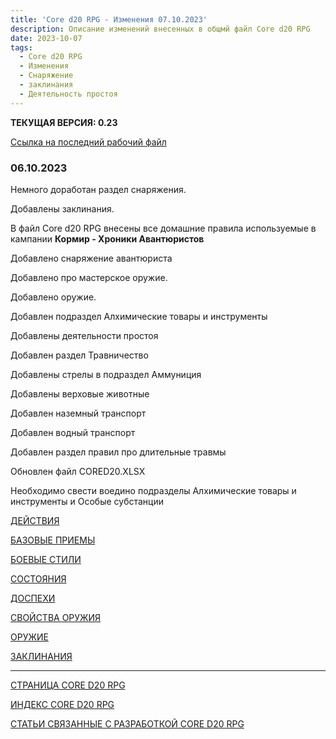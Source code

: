 ```yaml
---
title: 'Core d20 RPG - Изменения 07.10.2023'
description: Описание изменений внесенных в общмй файл Core d20 RPG
date: 2023-10-07
tags:
  - Core d20 RPG
  - Изменения
  - Снаряжение
  - заклинания
  - Деятельность простоя
---
```


**ТЕКУЩАЯ ВЕРСИЯ: 0.23**

[Ссылка на последний рабочий файл](https://1drv.ms/w/s!Atcrhwwo1lBA4rJxN269ggsPOOkL4g?e=Y9GmLH)

### 06.10.2023

Немного доработан раздел снаряжения.

Добавлены заклинания.

В файл Core d20 RPG внесены все домашние правила используемые в кампании **Кормир - Хроники Авантюристов**

Добавлено снаряжение авантюриста

Добавлено про мастерское оружие.

Добавлено оружие.

Добавлен подраздел Алхимические товары и
инструменты

Добавлены деятельности простоя

Добавлен раздел Травничество

Добавлены стрелы в подраздел Аммуниция

Добавлены верховые животные

Добавлен наземный транспорт

Добавлен водный транспорт

Добавлен раздел правил про длительные травмы

Обновлен файл CORED20.XLSX

Необходимо свести воедино подразделы Алхимические товары и инструменты и Особые субстанции

[ДЕЙСТВИЯ](https://cyborgsandmages.com/posts/cored20rpg/actions)

[БАЗОВЫЕ ПРИЕМЫ](https://cyborgsandmages.com/posts/cored20rpg/basicmaneuvers)

[БОЕВЫЕ СТИЛИ](https://cyborgsandmages.com/posts/cored20rpg/fightingstyles)

[СОСТОЯНИЯ](https://cyborgsandmages.com/posts/cored20rpg/conditions)

[ДОСПЕХИ](https://cyborgsandmages.com/posts/cored20rpg/armor)

[СВОЙСТВА ОРУЖИЯ](https://cyborgsandmages.com/posts/cored20rpg/weaponproperties)

[ОРУЖИЕ](https://cyborgsandmages.com/posts/cored20rpg/weapons)

[ЗАКЛИНАНИЯ](https://cyborgsandmages.com/posts/cored20rpg/spells)

---

[СТРАНИЦА CORE D20 RPG](https://cyborgsandmages.com/cored20rpg/)

[ИНДЕКС CORE D20 RPG](https://cyborgsandmages.com/cored20rpg/1)

[СТАТЬИ СВЯЗАННЫЕ С РАЗРАБОТКОЙ CORE D20 RPG](https://cyborgsandmages.com/core-d20/1)
